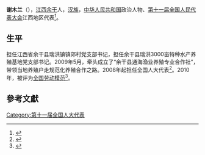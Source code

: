 '''谢木兰'''（{{bd|1956年||}}），[[江西|江西]][[余干|余干]]人，[[汉族|汉族]]，[[中华人民共和国|中华人民共和国]]政治人物、[[第十一届全国人民代表大会|第十一届全国人民代表大会]]江西地区代表<ref>{{cite web|author=新华网|title=第十一届全国人大代表|url=http://news.xinhuanet.com/ziliao/2008-03/03/content_7708230.htm?node=36628|publisher=新华网|accessdate=2014-01-07|archive-date=2014-01-10|archive-url=https://web.archive.org/web/20140110211415/http://news.xinhuanet.com/ziliao/2008-03/03/content_7708230.htm?node=36628|dead-url=no}}</ref>。

== 生平 ==

担任江西省余干县瑞洪镇镇郊村党支部书记，担任余干县瑞洪3000亩特种水产养殖基地党支部书记。2009年5月，牵头成立了“余干县通海渔业养殖专业合作社”，带领当地养殖户走规范化养殖合作之路。2008年起担任全国人大代表<ref>{{cite news|title=全国人大代表信息-谢木兰|url=http://210.82.31.1:8084/delegate/viewDelegate.action?dbid=111191|accessdate=2013-04-05|newspaper=全国人大网|archive-url=https://web.archive.org/web/20140424080452/http://www.npc.gov.cn/delegate/viewDelegate.action?dbid=111191|archive-date=2014-04-24|dead-url=yes}}</ref>。2010年，被评为[[全国劳动模范|全国劳动模范]]<ref name="srwmw.com 2011">{{cite web | title=女能人――谢木兰_上饶文明网 | website=srwmw.com | date=2011-08-12 | url=http://www.srwmw.com/a/Zhanshi/Wenwu/201108/6534.html | language=zh | access-date=2021-03-26}}</ref>。

==參考文獻==
{{reflist}}

[[Category:第十一届全国人大代表|Category:第十一届全国人大代表]]